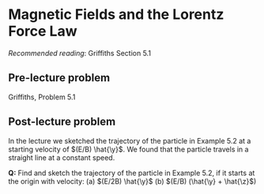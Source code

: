 # Magnetic Fields and the Lorentz Force Law

*Recommended reading*: Griffiths Section 5.1

## Pre-lecture problem 

Griffiths, Problem 5.1


## Post-lecture problem 

In the lecture we sketched the trajectory of the particle in Example 5.2 at a starting velocity of $(E/B) \hat{\y}$. We found that the particle travels in a straight line at a constant speed. 

**Q:** Find and sketch the trajectory of the particle in Example 5.2, if it starts at the origin with velocity:
(a) $(E/2B) \hat{\y}$
(b) $(E/B) (\hat{\y} + \hat{\z}$)

